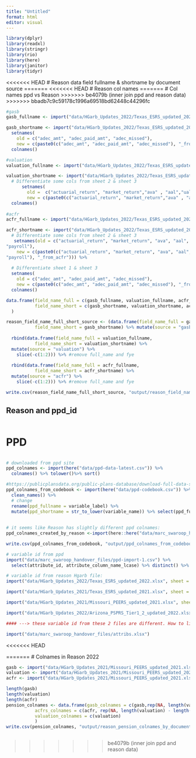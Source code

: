 ```yaml
---
title: "Untitled"
format: html
editor: visual
---
```


```r
library(dplyr)
library(readxl) 
library(stringr)
library(rio)
library(here)
library(janitor)
library(tidyr)
```

<<<<<<< HEAD
# Reason data field fullname & shortname by document source
=======
<<<<<<< HEAD
# Reason col names
=======
# Col names ppd vs Reason
>>>>>>> be4079b (inner join ppd and reason data)
>>>>>>> bbadb7c9c59178c1996a69518bd62448c44296fc

```r
#gasb
gasb_fullname <- import("data/HGarb_Updates_2022/Texas_ESRS_updated_2022.xlsx", sheet = "GASB 68") %>% colnames()

gasb_shortname <- import("data/HGarb_Updates_2022/Texas_ESRS_updated_2022.xlsx", sheet = "GASB 68", skip = 1) %>% clean_names() %>% 
  setnames(
    old = c("adec_amt", "adec_paid_amt", "adec_missed"),
    new = c(paste0(c("adec_amt", "adec_paid_amt", "adec_missed"), "_from_gasb"))) %>% 
  colnames() 

#valuation
valuation_fullname <- import("data/HGarb_Updates_2022/Texas_ESRS_updated_2022.xlsx", sheet = "Actuarial Valuation") %>% colnames()

valuation_shortname <- import("data/HGarb_Updates_2022/Texas_ESRS_updated_2022.xlsx", sheet = "Actuarial Valuation", skip = 1) %>% clean_names() %>% 
  # Differentiate some cols from sheet 2 & sheet 3 
      setnames(
        old =  c("actuarial_return", "market_return","ava" , "aal","ual", "funded_ratio_old", "payroll"), 
        new = c(paste0(c("actuarial_return", "market_return","ava" , "aal", "ual", "funded_ratio_old", "payroll"), "_from_valuation"))) %>% 
  colnames()
  
#acfr
acfr_fullname <- import("data/HGarb_Updates_2022/Texas_ESRS_updated_2022.xlsx", sheet = "CAFR") %>% colnames()

acfr_shortname <- import("data/HGarb_Updates_2022/Texas_ESRS_updated_2022.xlsx", sheet = "CAFR", skip = 1) %>% clean_names() %>%  
  # Differentiate some cols from sheet 2 & sheet 3 
   setnames(old = c("actuarial_return", "market_return", "ava", "aal", "ual", "funded_ratio_old",
"payroll"),
    new = c(paste0(c("actuarial_return", "market_return", "ava", "aal", "ual", "funded_ratio_old",
"payroll"), "_from_acfr"))) %>% 
  
  # Differentiate sheet 1 & sheet 3
  setnames(
    old = c("adec_amt", "adec_paid_amt", "adec_missed"),
    new = c(paste0(c("adec_amt", "adec_paid_amt", "adec_missed"), "_from_acfr"))) %>% 
  colnames()

data.frame(field_name_full = c(gasb_fullname, valuation_fullname, acfr_fullname),
           field_name_short = c(gasb_shortname, valuation_shortname, acfr_shortname)
  )

reason_field_name_full_short_source <- (data.frame(field_name_full = gasb_fullname,
           field_name_short = gasb_shortname) %>% mutate(source = "gasb")) %>% 
  
  rbind(data.frame(field_name_full = valuation_fullname, 
           field_name_short = valuation_shortname) %>% 
  mutate(source = "valuation") %>% 
    slice(-c(1:2))) %>% #remove full_name and fye
  
  rbind(data.frame(field_name_full = acfr_fullname, 
           field_name_short = acfr_shortname) %>% 
  mutate(source = "acfr") %>% 
    slice(-c(1:2))) %>% #remove full_name and fye

write.csv(reason_field_name_full_short_source, "output/reason_field_name_by_document.csv")
```

## Reason and ppd_id
```r

```


# PPD

```r

```


```r
# downloaded from ppd site
ppd_colnames <- import(here("data/ppd-data-latest.csv")) %>% 
  colnames() %>% tolower()%>% sort()

#https://publicplansdata.org/public-plans-database/download-full-data-set/
ppd_colnames_from_codebook <- import(here("data/ppd-codebook.csv")) %>% 
  clean_names() %>% 
  # change 
  rename(ppd_fullname = variable_label) %>% 
  mutate(ppd_shortname = str_to_lower(variable_name)) %>% select(ppd_fullname, ppd_shortname) 
  
  
# it seems like Reason has slightly different ppd colnames:
ppd_colnames_created_by_reason <-import(here::here("data/marc_swaroop_handover_files/ppd-out.xlsx"))%>% colnames() %>% sort()

write.csv(ppd_colnames_from_codebook, "output/ppd_colnames_from_codebook.csv")

```


```r
# variable id from ppd
import("data/marc_swaroop_handover_files/ppd-import-1.csv") %>% 
  select(attribute_id, attribute_column_name_lcase) %>% distinct() %>% arrange(attribute_column_name_lcase)

# variable id from reason Hgarb file: 
import("data/HGarb_Updates_2022/Texas_ESRS_updated_2022.xlsx", sheet = 6) %>% arrange(`attribute column name`)

import("data/HGarb_Updates_2021/Texas_ESRS_updated_2021.xlsx", sheet = 6) %>% arrange(`attribute column name`)

import("data/HGarb_Updates_2021/Missouri_PEERS_updated_2021.xlsx", sheet = 6) %>% arrange(`attribute column name`)

import("data/HGarb_Updates_2022/Arizona_PSPRS_Tier1_2_updated_2022.xlsx", sheet = 6) %>% arrange(`attribute column name`)

#### ---> these variable id from these 2 files are different. How to link these 2 ids?

import("data/marc_swaroop_handover_files/attribs.xlsx")
```

<<<<<<< HEAD

=======
# Colnames in Reason 2022

```r
gasb <- import("data/HGarb_Updates_2021/Missouri_PEERS_updated_2021.xlsx", sheet = "GASB 68", skip = 1) %>% colnames()
valuation <- import("data/HGarb_Updates_2021/Missouri_PEERS_updated_2021.xlsx", sheet = "Actuarial Valuation", skip = 1) %>% colnames()
acfr <- import("data/HGarb_Updates_2021/Missouri_PEERS_updated_2021.xlsx", sheet = "CAFR", skip = 1) %>% colnames()

length(gasb)
length(valuation)
length(acfr)
pension_colnames <- data.frame(gasb_colnames = c(gasb,rep(NA, length(valuation) - length(gasb))), 
           acfrs_colnames = c(acfr, rep(NA, length(valuation) - length(acfr))),
           valuation_colnames = c(valuation) 
           )
write.csv(pension_colnames, "output/reason_pension_colnames_by_documents.csv")
```

```r

```
>>>>>>> be4079b (inner join ppd and reason data)
